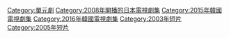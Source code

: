 [[Category:單元劇|Category:單元劇]]
[[Category:2008年開播的日本電視劇集|Category:2008年開播的日本電視劇集]]
[[Category:2015年韓國電視劇集|Category:2015年韓國電視劇集]]
[[Category:2016年韓國電視劇集|Category:2016年韓國電視劇集]]
[[Category:2003年短片|Category:2003年短片]]
[[Category:2005年短片|Category:2005年短片]]